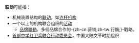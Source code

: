 {{wiktionary}}
'''联动'''可能指：
*机械装置结构的[[联动_(机械)|联动]]，如[[连杆机构|连杆机构]]
*一个以上的机构联合组织的[[联动_(活动)|活动]]
** [[聯名款|品牌聯動]]，多個品牌合作的-{zh-cn:营销;zh-tw:行銷;}-戰略。
* [[首都中学红卫兵联合行动委员会|首都中学红卫兵联合行动委员会]]，中国大陆文革时期组织

{{消歧义|Cat=二字消歧义}}